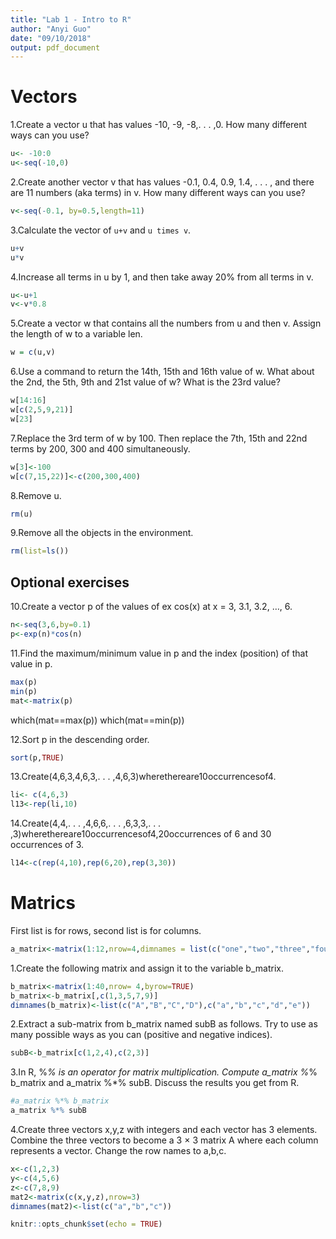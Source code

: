 ```yaml
---
title: "Lab 1 - Intro to R"
author: "Anyi Guo"
date: "09/10/2018"
output: pdf_document
---
```


# Vectors
1.Create a vector u that has values -10, -9, -8,. . . ,0. How many different ways can you use?
```r
u<- -10:0
u<-seq(-10,0)
```
2.Create another vector v that has values -0.1, 0.4, 0.9, 1.4, . . . , and there are 11 numbers (aka terms) in v. How many different ways can you use?

```r
v<-seq(-0.1, by=0.5,length=11)
```
3.Calculate the vector of `u+v` and `u times v`.
```r
u+v
u*v
```
4.Increase all terms in u by 1, and then take away 20% from all terms in v.
```r
u<-u+1
v<-v*0.8
```
5.Create a vector w that contains all the numbers from u and then v. Assign the length of w to a variable len.
```r
w = c(u,v)
```

6.Use a command to return the 14th, 15th and 16th value of w. What about the 2nd, the 5th, 9th and 21st value of w? What is the 23rd value? 
```r
w[14:16]
w[c(2,5,9,21)]
w[23]
```

7.Replace the 3rd term of w by 100. Then replace the 7th, 15th and 22nd terms by 200, 300 and 400 simultaneously.
```r
w[3]<-100
w[c(7,15,22)]<-c(200,300,400)
```

8.Remove u.
```r
rm(u)
```

9.Remove all the objects in the environment.
```r
rm(list=ls())
```

## Optional exercises
10.Create a vector p of the values of ex cos(x) at x = 3, 3.1, 3.2, ..., 6.
```r
n<-seq(3,6,by=0.1)
p<-exp(n)*cos(n)
```

11.Find the maximum/minimum value in p and the index (position) of that value in p.
```r
max(p)
min(p)
mat<-matrix(p)

```
which(mat==max(p))
which(mat==min(p))

12.Sort p in the descending order.
```r
sort(p,TRUE)
```

13.Create(4,6,3,4,6,3,. . . ,4,6,3)wherethereare10occurrencesof4.
```r
li<- c(4,6,3)
l13<-rep(li,10)
```

14.Create(4,4,. . . ,4,6,6,. . . ,6,3,3,. . . ,3)wherethereare10occurrencesof4,20occurrences of 6 and 30 occurrences of 3.
```r
l14<-c(rep(4,10),rep(6,20),rep(3,30))
```

# Matrics
First list is for rows, second list is for columns.
```r
a_matrix<-matrix(1:12,nrow=4,dimnames = list(c("one","two","three","four"),c("eins","zwei","drei")))
```

1.Create the following matrix and assign it to the variable b_matrix.
```r
b_matrix<-matrix(1:40,nrow= 4,byrow=TRUE)
b_matrix<-b_matrix[,c(1,3,5,7,9)]
dimnames(b_matrix)<-list(c("A","B","C","D"),c("a","b","c","d","e"))
```

2.Extract a sub-matrix from b_matrix named subB as follows. Try to use as many possible ways as you can (positive and negative indices).
```r
subB<-b_matrix[c(1,2,4),c(2,3)]
```

3.In R, %*% is an operator for matrix multiplication. Compute a_matrix %*% b_matrix and a_matrix %*% subB. Discuss the results you get from R.
```r
#a_matrix %*% b_matrix
a_matrix %*% subB
```

4.Create three vectors x,y,z with integers and each vector has 3 elements. Combine the three vectors to become a 3 × 3 matrix A where each column represents a vector. Change the row names to a,b,c.

```r
x<-c(1,2,3)
y<-c(4,5,6)
z<-c(7,8,9)
mat2<-matrix(c(x,y,z),nrow=3)
dimnames(mat2)<-list(c("a","b","c"))
```

```r
knitr::opts_chunk$set(echo = TRUE)
```
